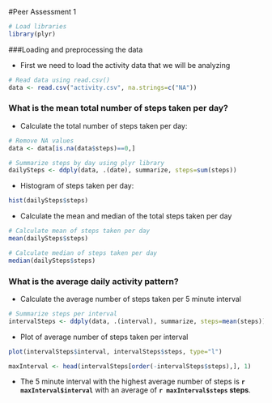 #Peer Assessment 1
```{r echo=FALSE}
# Load libraries
library(plyr)
```

###Loading and preprocessing the data

* First we need to load the activity data that we will be analyzing
```{r}
# Read data using read.csv()
data <- read.csv("activity.csv", na.strings=c("NA"))
```

### What is the mean total number of steps taken per day?

* Calculate the total number of steps taken per day:
```{r}
# Remove NA values
data <- data[is.na(data$steps)==0,]

# Summarize steps by day using plyr library
dailySteps <- ddply(data, .(date), summarize, steps=sum(steps))
```

* Histogram of steps taken per day:

```{r echo=FALSE}
hist(dailySteps$steps)
```

* Calculate the mean and median of the total steps taken per day

```{r}
# Calculate mean of steps taken per day
mean(dailySteps$steps)

# Calculate median of steps taken per day
median(dailySteps$steps)
```

### What is the average daily activity pattern?

* Calculate the average number of steps taken per 5 minute interval
```{r}
# Summarize steps per interval
intervalSteps <- ddply(data, .(interval), summarize, steps=mean(steps))
```

* Plot of average number of steps taken per interval
```{r echo=FALSE}
plot(intervalSteps$interval, intervalSteps$steps, type="l")
```

```{r echo=FALSE}
maxInterval <- head(intervalSteps[order(-intervalSteps$steps),], 1)
```

* The 5 minute interval with the highest average number of steps is **`r maxInterval$interval`** with an average of **`r maxInterval$steps` steps**.


